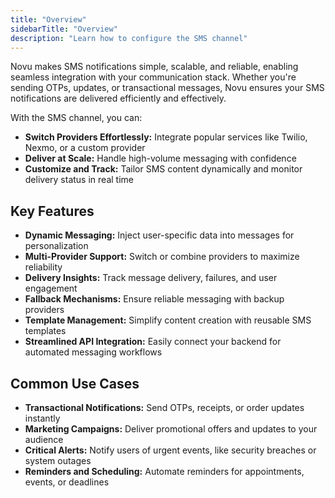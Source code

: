 ```yaml
---
title: "Overview"
sidebarTitle: "Overview"
description: "Learn how to configure the SMS channel"
---
```


Novu makes SMS notifications simple, scalable, and reliable, enabling seamless integration with your communication stack. Whether you're sending OTPs, updates, or transactional messages, Novu ensures your SMS notifications are delivered efficiently and effectively.

With the SMS channel, you can:

- **Switch Providers Effortlessly:** Integrate popular services like Twilio, Nexmo, or a custom provider
- **Deliver at Scale:** Handle high-volume messaging with confidence
- **Customize and Track:** Tailor SMS content dynamically and monitor delivery status in real time

## Key Features

- **Dynamic Messaging:** Inject user-specific data into messages for personalization
- **Multi-Provider Support:** Switch or combine providers to maximize reliability
- **Delivery Insights:** Track message delivery, failures, and user engagement
- **Fallback Mechanisms:** Ensure reliable messaging with backup providers
- **Template Management:** Simplify content creation with reusable SMS templates
- **Streamlined API Integration:** Easily connect your backend for automated messaging workflows

## Common Use Cases

- **Transactional Notifications:** Send OTPs, receipts, or order updates instantly
- **Marketing Campaigns:** Deliver promotional offers and updates to your audience
- **Critical Alerts:** Notify users of urgent events, like security breaches or system outages
- **Reminders and Scheduling:** Automate reminders for appointments, events, or deadlines